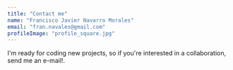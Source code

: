 ```yaml
---
title: "Contact me"
name: "Francisco Javier Navarro Morales"
email: "fran.navales@gmail.com"
profileImage: "profile_square.jpg"
---
```


I'm ready for coding new projects, so <Underlining color={Theme.colors.tertiary} hoverColor={Theme.colors.secondary}>if you're interested in a collaboration, send me an e-mail!</Underlining>.